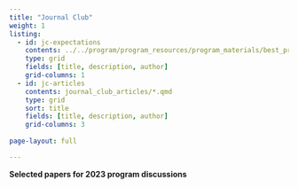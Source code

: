 ```yaml
---
title: "Journal Club"
weight: 1
listing:
  - id: jc-expectations
    contents: ../../program/program_resources/program_materials/best_practices/best_practices_journal_club.qmd
    type: grid
    fields: [title, description, author]
    grid-columns: 1
  - id: jc-articles
    contents: journal_club_articles/*.qmd
    type: grid
    sort: title
    fields: [title, description, author]
    grid-columns: 3
    
page-layout: full

---
```


:::{#jc-expectations}
:::

**Selected papers for 2023 program discussions**

:::{#jc-articles}
:::

